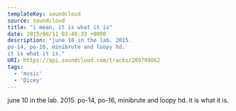 ---
templateKey: soundcloud
source: soundcloud
title: "i mean, it is what it is"
date: 2015/06/11 03:49:33 +0000
description: "june 10 in the lab. 2015.
po-14, po-16, minibrute and loopy hd.
it is what it is."
URI: https://api.soundcloud.com/tracks/209799062
tags: 
  - 'music'
  - 'Dicey'
---

june 10 in the lab. 2015.
po-14, po-16, minibrute and loopy hd.
it is what it is.
